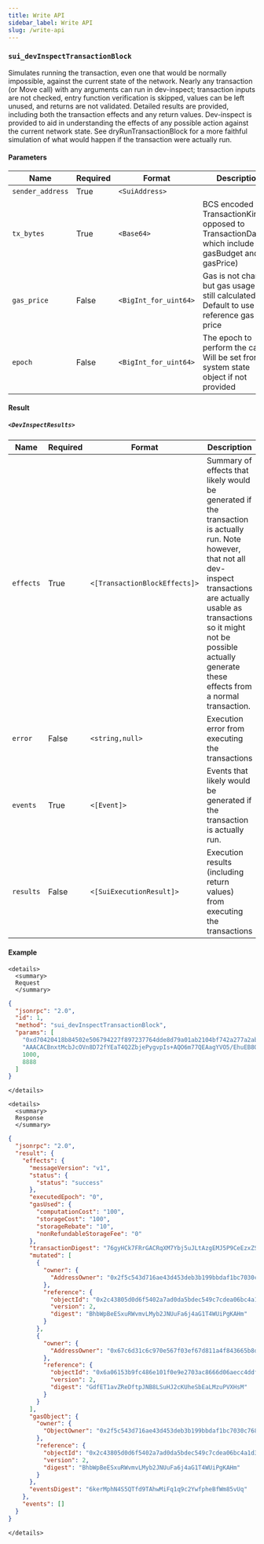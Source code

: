 ```yaml
---
title: Write API
sidebar_label: Write API
slug: /write-api
---
```


### `sui_devInspectTransactionBlock`

Simulates running the transaction, even one that would be normally impossible, against the current state of the network. Nearly any transaction (or Move call) with any arguments can run in dev-inspect; transaction inputs are not checked, entry function verification is skipped, values can be left unused, and returns are not validated. Detailed results are provided, including both the transaction effects and any return values. Dev-inspect is provided to aid in understanding the effects of any possible action against the current network state. See dryRunTransactionBlock for a more faithful simulation of what would happen if the transaction were actually run.

#### Parameters

| Name             | Required | Format                | Description                                                                                      |
| ---------------- | -------- | --------------------- | ------------------------------------------------------------------------------------------------ |
| `sender_address` | True     | `<SuiAddress>`        |                                                                                                  |
| `tx_bytes`       | True     | `<Base64>`            | BCS encoded TransactionKind(as opposed to TransactionData, which include gasBudget and gasPrice) |
| `gas_price`      | False    | `<BigInt_for_uint64>` | Gas is not charged, but gas usage is still calculated. Default to use reference gas price        |
| `epoch`          | False    | `<BigInt_for_uint64>` | The epoch to perform the call. Will be set from the system state object if not provided          |

#### Result

##### `<DevInspectResults>`

| Name      | Required | Format                        | Description                                                                                                                                                                                                                                                          |
| --------- | -------- | ----------------------------- | -------------------------------------------------------------------------------------------------------------------------------------------------------------------------------------------------------------------------------------------------------------------- |
| `effects` | True     | `<[TransactionBlockEffects]>` | Summary of effects that likely would be generated if the transaction is actually run. Note however, that not all dev-inspect transactions are actually usable as transactions so it might not be possible actually generate these effects from a normal transaction. |
| `error`   | False    | `<string,null>`               | Execution error from executing the transactions                                                                                                                                                                                                                      |
| `events`  | True     | `<[Event]>`                   | Events that likely would be generated if the transaction is actually run.                                                                                                                                                                                            |
| `results` | False    | `<[SuiExecutionResult]>`      | Execution results (including return values) from executing the transactions                                                                                                                                                                                          |

#### Example

```mdx-code-block
<details>
  <summary>
  Request
  </summary>
```

```json
{
  "jsonrpc": "2.0",
  "id": 1,
  "method": "sui_devInspectTransactionBlock",
  "params": [
    "0xd70420418b84502e506794227f897237764dde8d79a01ab2104bf742a277a2ab",
    "AAACACBnxtMcbJcOVn8D72fYEaT4Q2ZbjePygvpIs+AQO6m77QEAagYVO5/EhuEB8OnicDrIZm0GrsxN3355JqNhlwxlpbECAAAAAAAAACDoQ3EipycU+/EOvBcDPFtMkZiSbdzWAw3CwdmQCAtBWAEBAQEBAAEAAC9cVD1xauQ9RT3rOxmbva8bxwMMdoL4dwPc5DEkj+3gASxDgF0Nb1QCp60Npb3sVJx83qBrxKHTOaIlIe6pM7iJAgAAAAAAAAAgnvsgc1pPauyCE27/c+aBnHN3fSsxRAWdEJYzYFOryNAvXFQ9cWrkPUU96zsZm72vG8cDDHaC+HcD3OQxJI/t4AoAAAAAAAAAAC0xAQAAAAAA",
    1000,
    8888
  ]
}
```

```mdx-code-block
</details>
```

```mdx-code-block
<details>
  <summary>
  Response
  </summary>
```

```json
{
  "jsonrpc": "2.0",
  "result": {
    "effects": {
      "messageVersion": "v1",
      "status": {
        "status": "success"
      },
      "executedEpoch": "0",
      "gasUsed": {
        "computationCost": "100",
        "storageCost": "100",
        "storageRebate": "10",
        "nonRefundableStorageFee": "0"
      },
      "transactionDigest": "76gyHCk7FRrGACRqXM7Ybj5uJLtAzgEMJ5P9CeEzxZSG",
      "mutated": [
        {
          "owner": {
            "AddressOwner": "0x2f5c543d716ae43d453deb3b199bbdaf1bc7030c7682f87703dce431248fede0"
          },
          "reference": {
            "objectId": "0x2c43805d0d6f5402a7ad0da5bdec549c7cdea06bc4a1d339a22521eea933b889",
            "version": 2,
            "digest": "BhbWpBeESxuRWvmvLMyb2JNUuFa6j4aG1T4WUiPgKAHm"
          }
        },
        {
          "owner": {
            "AddressOwner": "0x67c6d31c6c970e567f03ef67d811a4f843665b8de3f282fa48b3e0103ba9bbed"
          },
          "reference": {
            "objectId": "0x6a06153b9fc486e101f0e9e2703ac8666d06aecc4ddf7e7926a361970c65a5b1",
            "version": 2,
            "digest": "GdfET1avZReDftpJNB8LSuHJ2cKUheSbEaLMzuPVXHsM"
          }
        }
      ],
      "gasObject": {
        "owner": {
          "ObjectOwner": "0x2f5c543d716ae43d453deb3b199bbdaf1bc7030c7682f87703dce431248fede0"
        },
        "reference": {
          "objectId": "0x2c43805d0d6f5402a7ad0da5bdec549c7cdea06bc4a1d339a22521eea933b889",
          "version": 2,
          "digest": "BhbWpBeESxuRWvmvLMyb2JNUuFa6j4aG1T4WUiPgKAHm"
        }
      },
      "eventsDigest": "6kerMphN4S5QTfd9TAhwMiFq1q9c2YwfpheBfWm85vUq"
    },
    "events": []
  }
}
```

```mdx-code-block
</details>
```

